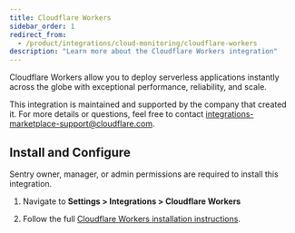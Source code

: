 ```yaml
---
title: Cloudflare Workers
sidebar_order: 1
redirect_from:
  - /product/integrations/cloud-monitoring/cloudflare-workers
description: "Learn more about the Cloudflare Workers integration"
---
```


Cloudflare Workers allow you to deploy serverless applications instantly across the globe with exceptional performance, reliability, and scale. 

This integration is maintained and supported by the company that created it. For more details or questions, feel free to contact integrations-marketplace-support@cloudflare.com.

## Install and Configure

<Note>

Sentry owner, manager, or admin permissions are required to install this integration.

</Note>

1. Navigate to **Settings > Integrations > Cloudflare Workers**

2. Follow the full [Cloudflare Workers installation instructions](https://developers.cloudflare.com/workers/observability/sentry-integration/).

